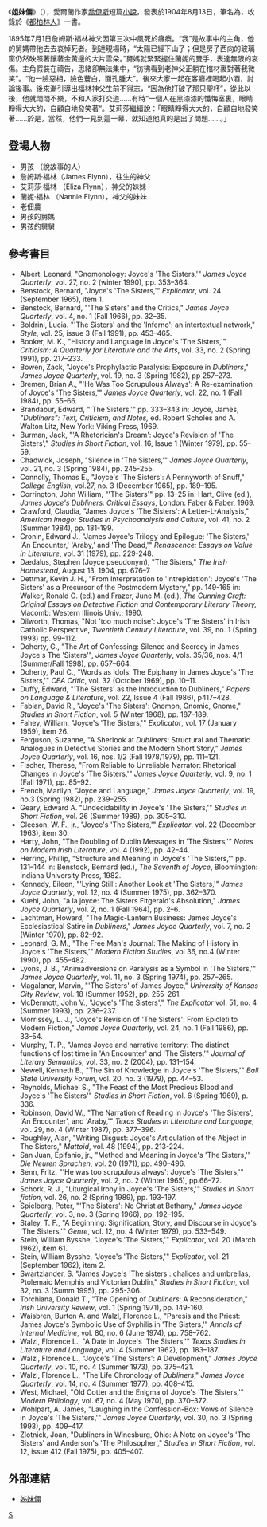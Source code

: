 《'''姐妹倆'''》（''{{lang|en|The Sisters}}''），愛爾蘭作家[[喬伊斯|喬伊斯]]短篇[[小說|小說]]，發表於1904年8月13日，筆名為{{lang|en|Stephen Dædulus}}，收錄於《[[都柏林人|都柏林人]]》一書。


1895年7月1日詹姆斯·福林神父因第三次中風死於癱瘓。“我”是故事中的主角，他的舅媽帶他去去哀悼死者。到達現場時，“太陽已經下山了；但是房子西向的玻璃窗仍然映照著鑲著金黃邊的大片雲朵。”舅媽就緊緊握住蘭妮的雙手，表達無限的哀傷。主角假裝在禱告，思緒卻無法集中，“彷彿看到老神父正躺在棺材裏對著我微笑”。“他一臉惡相，臉色蒼白，面孔腫大”。後來大家一起在客廳裡喝起小酒，討論後事。後來漸引導出福林神父生前不得志，“因為他打破了那只聖杯”，從此以後，他就悶悶不樂，不和人家打交道……有時“一個人在黑漆漆的懺悔室裏，眼睛睜得大大的，自顧自地發笑著”。艾莉莎繼續說：「眼睛睜得大大的，自顧自地發笑著……於是，當然，他們一見到這一幕，就知道他真的是出了問題……。」


==登場人物==
*男孩 （說故事的人）
*詹姆斯·福林（James Flynn），往生的神父
*艾莉莎·福林 （Eliza Flynn），神父的妹妹
*蘭妮·福林 （Nannie Flynn），神父的妹妹
*老佃農
*男孩的舅媽
*男孩的舅舅

==參考書目==
*Albert, Leonard, "Gnomonology: Joyce's 'The Sisters,'" ''James Joyce Quarterly'', vol. 27, no. 2 (winter 1990), pp. 353–364.
*Benstock, Bernard, "Joyce's 'The Sisters,'" ''Explicator'', vol. 24 (September 1965), item 1.
*Benstock, Bernard, "'The Sisters' and the Critics," ''James Joyce Quarterly'', vol. 4, no. 1 (Fall 1966), pp. 32–35.
*Boldrini, Lucia. "'The Sisters' and the 'Inferno': an intertextual network," ''Style'', vol. 25, issue 3 (Fall 1991), pp. 453–465.
*Booker, M. K., "History and Language in Joyce's 'The Sisters,'" ''Criticism: A Quarterly for Literature and the Arts'', vol. 33, no. 2 (Spring 1991), pp. 217–233.
*Bowen, Zack, "Joyce's Prophylactic Paralysis: Exposure in ''Dubliners''," ''James Joyce Quarterly'', vol. 19, no. 3 (Spring 1982), pp 257–273.
*Bremen, Brian A., "'He Was Too Scrupulous Always': A Re-examination of Joyce's 'The Sisters,'" ''James Joyce Quarterly'', vol. 22, no. 1 (Fall 1984), pp. 55–66.
*Brandabur, Edward, "'The Sisters,'" pp. 333–343 in: Joyce, James, ''"Dubliners": Text, Criticism, and Notes,'' ed. Robert Scholes and A. Walton Litz, New York: Viking Press, 1969.
*Burman, Jack, "'A Rhetorician's Dream': Joyce's Revision of 'The Sisters'," ''Studies in Short Fiction'', vol. 16, Issue 1 (Winter 1979), pp. 55–59.
*Chadwick, Joseph, "Silence in 'The Sisters,'" ''James Joyce Quarterly'', vol. 21, no. 3 (Spring 1984), pp. 245-255.
*Connolly, Thomas E., "Joyce's 'The Sisters': A Pennyworth of Snuff," ''College English'', vol.27, no. 3 (December 1965), pp. 189–195.
*Corrington, John William, "'The Sisters'" pp. 13–25 in: Hart, Clive (ed.), ''James Joyce's Dubliners: Critical Essays'', London: Faber & Faber, 1969.
*Crawford, Claudia, "James Joyce's 'The Sisters': A Letter-L-Analysis," ''American Imago: Studies in Psychoanalysis and Culture'', vol. 41, no. 2 (Summer 1984), pp. 181-199.
*Cronin, Edward J., "James Joyce's Trilogy and Epilogue: 'The Sisters,' 'An Encounter,' 'Araby,' and 'The Dead,'" ''Renascence: Essays on Value in Literature'', vol. 31 (1979), pp. 229-248.
*Dædalus, Stephen (Joyce pseudonym), "The Sisters," ''The Irish Homestead'', August 13, 1904, pp. 676–7
*Dettmar, Kevin J. H., "From Interpretation to 'Intrepidation': Joyce's 'The Sisters' as a Precursor of the Postmodern Mystery," pp. 149-165 in: Walker, Ronald G. (ed.) and Frazer, June M. (ed.), ''The Cunning Craft: Original Essays on Detective Fiction and Contemporary Literary Theory,''  Macomb: Western Illinois Univ.; 1990.
*Dilworth, Thomas, "Not 'too much noise': Joyce's 'The Sisters' in Irish Catholic Perspective, ''Twentieth Century Literature'', vol. 39, no. 1 (Spring 1993) pp. 99–112.
*Doherty, G., "The Art of Confessing: Silence and Secrecy in James Joyce's The 'Sisters'", ''James Joyce Quarterly'', vols. 35/36, nos. 4/1 (Summer/Fall 1998), pp. 657–664.
*Doherty, Paul C., "Words as Idols: The Epiphany in James Joyce's 'The Sisters,'" ''CEA Critic'', vol. 32 (October 1969), pp. 10–11.
*Duffy, Edward, "'The Sisters' as the Introduction to Dubliners," ''Papers on Language & Literature'', vol. 22, Issue 4 (Fall 1986), p417–428.
*Fabian, David R., "Joyce's 'The Sisters': Gnomon, Gnomic, Gnome," ''Studies in Short Fiction'', vol. 5 (Winter 1968), pp. 187–189.
*Fahey, William, "Joyce's 'The Sisters,'" ''Explicator'', vol. 17 (January 1959), item 26. 
*Ferguson, Suzanne, "A Sherlook at ''Dubliners'': Structural and Thematic Analogues in Detective Stories and the Modern Short Story," ''James Joyce Quarterly'', vol. 16, nos. 1/2 (Fall 1978/1979), pp. 111–121.
*Fischer, Therese, "From Reliable to Unreliable Narrator: Rhetorical Changes in Joyce's 'The Sisters,'" ''James Joyce Quarterly'', vol. 9, no. 1 (Fall 1971), pp. 85–92.
*French, Marilyn, "Joyce and Language," ''James Joyce Quarterly'', vol. 19, no.3 (Spring 1982), pp. 239–255.
*Geary, Edward A. "Undecidability in Joyce's 'The Sisters,'" ''Studies in Short Fiction'', vol. 26 (Summer 1989), pp. 305–310.
*Gleeson, W. F., jr., "Joyce's 'The Sisters,'" ''Explicator'', vol. 22 (December 1963), item 30.
*Harty, John, "The Doubling of Dublin Messages in 'The Sisters,'" ''Notes on Modern Irish Literature'', vol. 4 (1992), pp. 42–44.
*Herring, Phillip, "Structure and Meaning in Joyce's 'The Sisters,'" pp. 131–144 in: Benstock, Bernard (ed.), ''The Seventh of Joyce'', Bloomington: Indiana University Press, 1982.
*Kennedy, Eileen, "'Lying Still': Another Look at 'The Sisters,'" ''James Joyce Quarterly'', vol. 12, no. 4 (Summer 1975), pp. 362–370.
*Kuehl, John, "a la joyce: The Sisters Fitgerald's Absolution," ''James Joyce Quarterly'', vol. 2, no. 1 (Fall 1964), pp. 2–6.
*Lachtman, Howard, "The Magic-Lantern Business: James Joyce's Ecclesiastical Satire in ''Dubliners''," ''James Joyce Quarterly'', vol. 7, no. 2 (Winter 1970), pp. 82–92.
*Leonard, G. M., "The Free Man's Journal: The Making of History in Joyce's 'The Sisters,'" ''Modern Fiction Studies'', vol 36, no.4 (Winter 1990), pp. 455–482.
*Lyons, J. B., "Animadversions on Paralysis as a Symbol in 'The Sisters,'" ''James Joyce Quarterly'', vol. 11, no. 3 (Spring 1974), pp. 257–265.
*Magalaner, Marvin, "'The Sisters' of James Joyce," ''University of Kansas City Review'', vol. 18 (Summer 1952), pp. 255–261.
*McDermott, John V., "Joyce's 'The Sisters'," ''The Explicator'' vol. 51, no. 4 (Summer 1993), pp. 236–237.
*Morrissey, L. J., "Joyce's Revision of 'The Sisters': From Epicleti to Modern Fiction," ''James Joyce Quarterly'', vol. 24, no. 1 (Fall 1986), pp. 33–54.
*Murphy, T. P., "James Joyce and narrative territory: The distinct functions of lost time in 'An Encounter' and 'The Sisters,'" ''Journal of Literary Semantics'', vol. 33, no. 2 (2004), pp. 131–154.
*Newell, Kenneth B., "The Sin of Knowledge in Joyce's 'The Sisters,'" ''Ball State University Forum'', vol. 20, no. 3 (1979), pp. 44–53.
*Reynolds, Michael S., "The Feast of the Most Precious Blood and Joyce's 'The Sisters'" ''Studies in Short Fiction'', vol. 6 (Spring 1969), p. 336.
*Robinson, David W., "The Narration of Reading in Joyce's 'The Sisters', 'An Encounter', and 'Araby,'" ''Texas Studies in Literature and Language'', vol. 29, no. 4 (Winter 1987), pp. 377–396. 
*Roughley, Alan, "Writing Disgust: Joyce's Articulation of the Abject in The Sisters," ''Mattoid'', vol. 48 (1994), pp. 213-224.
*San Juan, Epifanio, jr., "Method and Meaning in Joyce's 'The Sisters,'" ''Die Neuren Sprachen'', vol. 20 (1971), pp. 490–496.
*Senn, Fritz, "'He was too scrupulous always': Joyce's 'The Sisters,'" ''James Joyce Quarterly'', vol. 2, no. 2 (Winter 1965), pp.66–72.
*Schork, R. J., "Liturgical Irony in Joyce's 'The Sisters,'" ''Studies in Short fiction'', vol. 26, no. 2 (Spring 1989), pp. 193–197.
*Spielberg, Peter, "'The Sisters': No Christ at Bethany," ''James Joyce Quarterly'', vol. 3, no. 3 (Spring 1966), pp. 192–195.
*Staley, T. F., "A Beginning: Signification, Story, and Discourse in Joyce's 'The Sisters,'" ''Genre'', vol. 12, no. 4 (Winter 1979), pp. 533–549.
*Stein, William Bysshe, "Joyce's 'The Sisters,'" ''Explicator'', vol. 20 (March 1962), item 61.
*Stein, William Bysshe, "Joyce's 'The Sisters,'" ''Explicator'', vol. 21 (September 1962), item 2.
*Swartzlander, S. "James Joyce's 'The sisters': chalices and umbrellas, Ptolemaic Memphis and Victorian Dublin," ''Studies in Short Fiction'', vol. 32, no. 3 (Summ 1995), pp. 295-306.
*Torchiana, Donald T., "The Opening of ''Dubliners'': A Reconsideration," ''Irish University Review'', vol. 1 (Spring 1971), pp. 149-160.
*Waisbren, Burton A. and Walzl, Florence L., "Paresis and the Priest: James Joyce's Symbolic Use of Syphilis in 'The Sisters,'" ''Annals of Internal Medicine'', vol. 80, no. 6 (June 1974), pp. 758–762.
*Walzl, Florence L., "A Date in Joyce's 'The Sisters,'" ''Texas Studies in Literature and Language'', vol. 4 (Summer 1962), pp. 183–187.
*Walzl, Florence L., "Joyce's 'The Sisters': A Development," ''James Joyce Quarterly'', vol. 10, no. 4 (Summer 1973), pp. 375–421.
*Walzl, Florence L., "The Life Chronology of ''Dubliners''," ''James Joyce Quarterly'', vol. 14, no. 4 (Summer 1977), pp. 408–415.
*West, Michael, "Old Cotter and the Enigma of Joyce's 'The Sisters,'" ''Modern Philology'', vol. 67, no. 4 (May 1970), pp. 370–372.
*Wohlpart, A. James, "Laughing in the Confession-Box: Vows of Silence in Joyce's 'The Sisters,'" ''James Joyce Quarterly'', vol. 30, no. 3 (Spring 1993), pp. 409–417.
*Zlotnick, Joan, "Dubliners in Winesburg, Ohio: A Note on Joyce's 'The Sisters' and Anderson's 'The Philosopher'," ''Studies in Short Fiction'', vol. 12, issue 412 (Fall 1975), pp. 405–407.

==外部連結==
*[http://www.eng.ntnu.edu.tw/teacher/kunliang/SISTERS.htm 姊妹倆]{{dead link|date=2017年12月 |bot=InternetArchiveBot |fix-attempted=yes }}
{{都柏林人}}

[[category:愛爾蘭小說|S]]